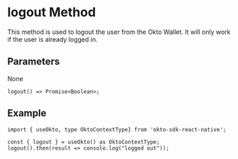 
# logout Method
This method is used to logout the user from the Okto Wallet. It will only work if the user is already logged in.

## Parameters
None

```tsx copy
logout() => Promise<Boolean>;
```

## Example
```tsx copy
import { useOkto, type OktoContextType} from 'okto-sdk-react-native';

const { logout } = useOkto() as OktoContextType;
logout().then(result => console.log("logged out"));
```
